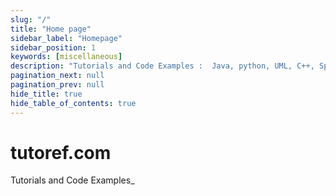 ```yaml
---
slug: "/"
title: "Home page"
sidebar_label: "Homepage"
sidebar_position: 1
keywords: [miscellaneous]
description: "Tutorials and Code Examples :  Java, python, UML, C++, Spring"
pagination_next: null
pagination_prev: null
hide_title: true
hide_table_of_contents: true
---
```



<div className="hero homeBgWrapper">
    <div className="homeBgText">
      <h1 className="hero__title">tutoref.com</h1>
      <p className="hero__subtitle">Tutorials and Code Examples_</p><br/>
      <SmootScroll elementId="home_container" cName="button button--secondary button--lg" txt="Start Learning 📖" />
    </div>
    <div className="homeBgImg" id="homeBgImg">
      <BackgroundImage
        src='img/home-desert-bg.jpg'
        width='100%'
        height='100%'
        backgroundSize='cover'
        lazyLoad
      />
    </div>
    <div className="homeParticles">
      <HomeParticles/>
    </div>
</div>


<div className="row categories_container" id="home_container">
  <MediaCard title="Software Development" icon="programming.png" link="/software-development/" description="Programming and Development tutorials using various programming languages"  />
  <MediaCard title="Miscellaneous" icon="miscellaneous.png" link="/miscellaneous/" description="Various Tutorials, how-to guides and code examples related to different computer science subjects."  />
  <MediaCard title="Java" icon="java.png" link="/java/" description="Programming tutorials and articles related to java technology"  />
  <MediaCard title="Cloud Computing" icon="cloud-computing.png" link="/cloud-computing/" description="Tutorials covering mainly Amazon AWS, Microfost Azure and Google Cloud."  />
  <MediaCard title="Tools" icon="tools.png" link="/tools/" description="Online tools that will help you complete your daily tasks."  />
  <MediaCard title="Software Design" icon="software-design.png" link="/software-design/" description="all about modeling and software design."  />
  <MediaCard title="Cybersecurity" icon="cybersecurity.png" link="/cybersecurity/" description="CyberSEcurity tutorials and guides."  />
  <MediaCard title="Common Problems" icon="error.png" link="/common-exceptions-and-errors/" description="Common exceptions, errors, technical problems and their solutions."  />
</div>
